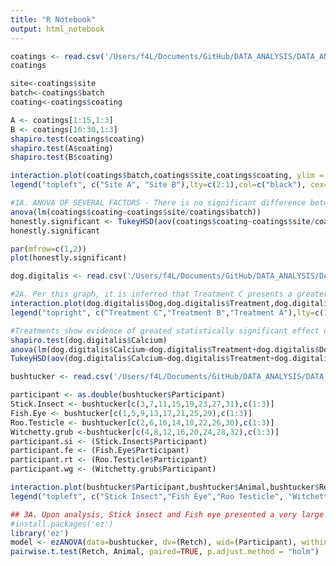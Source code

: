 ```yaml
---
title: "R Notebook"
output: html_notebook
---
```


```r
coatings <- read.csv('/Users/f4L/Documents/GitHub/DATA_ANALYSIS/DATA_ANALYTICS/BIOSTATISTICS_COURSE_PROJECTS/coatings.csv')
coatings
```


```r
site<-coatings$site
batch<-coatings$batch
coating<-coatings$coating

A <- coatings[1:15,1:3]
B <- coatings[16:30,1:3]
shapiro.test(coatings$coating)
shapiro.test(A$coating)
shapiro.test(B$coating)
```



```r
interaction.plot(coatings$batch,coatings$site,coatings$coating, ylim = c(4.5,5.5), ylab = "Coating", xlab = "Batch", legend = 0)
legend("topleft", c("Site A", "Site B"),lty=c(2:1),col=c("black"), cex=0.7)

```


```r
#1A. ANOVA OF SEVERAL FACTORS - There is no significant difference between the thickness of samples among sites, however, there is a very strong and statistically significant evidence of difference in thinckness among batches. 
anova(lm(coatings$coating~coatings$site/coatings$batch))
honestly.significant <- TukeyHSD(aov(coatings$coating~coatings$site/coatings$batch))
honestly.significant
```
```r
par(mfrow=c(1,2))
plot(honestly.significant)

```
```r
dog.digitalis <- read.csv('/Users/f4L/Documents/GitHub/DATA_ANALYSIS/DATA_ANALYTICS/BIOSTATISTICS_COURSE_PROJECTS/dog.digitalis.csv')

#2A. Per this graph, it is inferred that Treatment C presents a greater degree of calcium in any given dogs heart when compared to either B or A. 
interaction.plot(dog.digitalis$Dog,dog.digitalis$Treatment,dog.digitalis$Calcium, xlab = "Dog", ylab = "Calcium", legend= 0)
legend("topright", c("Treatment C","Treatment B","Treatment A"),lty=c(1:3),col=c("black"), cex=0.7)
```

```r
#Treatments show evidence of greated statistically significant effect on calcium than the dog type does. Hence we can assume that the calcium intake is mostly associated to the treatment (i.e. the contained calcium per digitalis)
shapiro.test(dog.digitalis$Calcium)
anova(lm(dog.digitalis$Calcium~dog.digitalis$Treatment+dog.digitalis$Dog))
TukeyHSD(aov(dog.digitalis$Calcium~dog.digitalis$Treatment+dog.digitalis$Dog))
```
```r
bushtucker <- read.csv('/Users/f4L/Documents/GitHub/DATA_ANALYSIS/DATA_ANALYTICS/BIOSTATISTICS_COURSE_PROJECTS/bushtucker.csv')
```


```r
participant <- as.double(bushtucker$Participant)
Stick.Insect <- bushtucker[c(3,7,11,15,19,23,27,31),c(1:3)]
Fish.Eye <- bushtucker[c(1,5,9,13,17,21,25,29),c(1:3)]
Roo.Testicle <- bushtucker[c(2,6,10,14,18,22,26,30),c(1:3)]
Witchetty.grub <-bushtucker[c(4,8,12,16,20,24,28,32),c(1:3)]
participant.si <- (Stick.Insect$Participant)
participant.fe <- (Fish.Eye$Participant)
participant.rt <- (Roo.Testicle$Participant)
participant.wg <- (Witchetty.grub$Participant)

interaction.plot(bushtucker$Participant,bushtucker$Animal,bushtucker$Retch, legend = 0,xlab = "Paticipant", ylab = "Time until Retch (s)")
legend("topleft", c("Stick Insect","Fish Eye","Roo Testicle", "Witchetty grub"),lty=c(2,4,3,1),col=c("black"), cex=0.7)
```
```r
## 3A. Upon analysis, Stick insect and Fish eye presented a very large difference, as well as to the Roo testicle. Roo Testicle were vert close to each other in the retching effect on participants. Stick Insect presented the lesser retching effect upon participants.
#install.packages('ez')
library('ez')
model <- ezANOVA(data=bushtucker, dv=(Retch), wid=(Participant), within=(Animal), detailed=TRUE, type=3)
pairwise.t.test(Retch, Animal, paired=TRUE, p.adjust.method = "holm")

```

